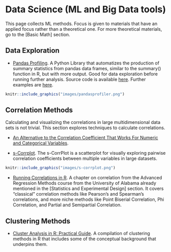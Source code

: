 # Data Science (ML and Big Data tools)

This page collects ML methods. Focus is given to materials that have an applied focus rather than a theoretical one. For more theoretical materials, go to the [Basic Math] section.

## Data Exploration
* [Pandas Profiling](https://www.youtube.com/watch?v=Ef169VELt5o). A Python Library that automatizes the production of summary statistics from pandas data frames, similar to the summary() function in R, but with more output. Good for data exploration before running further analysis. Source code is available [here](https://github.com/ydataai/pandas-profiling). Further examples are [here](https://www.linkedin.com/pulse/summarizing-exploring-datasets-using-jupyter-notebooks-joseph-true/).

```r
knitr::include_graphics("images/pandasprofiler.png")
```

## Correlation Methods

Calculating and visualizing the correlations in large multidimensional data sets is not trivial. This section explores techniques to calculate correlations.

* [An Alternative to the Correlation Coefficient That Works For Numeric and Categorical Variables](https://rama100.github.io/lecture-notes/x2y.nb.html).

* [s-Corrplot](https://mckennapsean.com/projects/s-corrplot/).
The s-CorrPlot is a scatterplot for visually exploring pairwise correlation coefficients between multiple variables in large datasets.

```r
knitr::include_graphics("images/s-corrplot.png")
```

* [Running Correlations in R](https://bookdown.org/chua/ber642_advanced_regression/running-correlations-in-r.html). A chapter on correlation from the Advanced Regression Methods course from the University of Alabama already mentioned in the [Statistics and Experimental Design] section. It covers "classical" correlation methods like Pearson's and Spearman's correlations, and more niche methods like Point Biserial Correlation, Phi Correlation, and Partial and Semipartial Correlation.

## Clustering Methods

* [Cluster Analysis in R: Practical Guide](https://www.datanovia.com/en/blog/cluster-analysis-in-r-practical-guide/). A compilation of clustering methods in R that includes some of the conceptual background that underpins them. 

